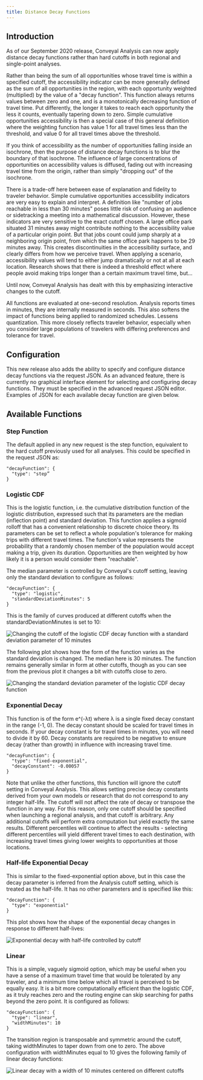 ```yaml
---
title: Distance Decay Functions
---
```



## Introduction

As of our September 2020 release, Conveyal Analysis can now apply distance decay functions rather than hard cutoffs in both regional and single-point analyses.

Rather than being the sum of all opportunities whose travel time is within a specified cutoff, the accessibility indicator can be more generally defined as the sum of all opportunities in the region, with each opportunity weighted (multiplied) by the value of a "decay function". This function always returns values between zero and one, and is a monotonically decreasing function of travel time. Put differently, the longer it takes to reach each opportunity the less it counts, eventually tapering down to zero. Simple cumulative opportunities accessibility is then a special case of this general definition where the weighting function has value 1 for all travel times less than the threshold, and value 0 for all travel times above the threshold.

If you think of accessibility as the number of opportunities falling inside an isochrone, then the purpose of distance decay functions is to blur the boundary of that isochrone. The influence of large concentrations of opportunities on accessibility values is diffused, fading out with increasing travel time from the origin, rather than simply "dropping out" of the isochrone. 

There is a trade-off here between ease of explanation and fidelity to traveler behavior. Simple cumulative opportunities accessibility indicators are very easy to explain and interpret. A definition like "number of jobs reachable in less than 30 minutes" poses little risk of confusing an audience or sidetracking a meeting into a mathematical discussion. However, these indicators are very sensitive to the exact cutoff chosen. A large office park situated 31 minutes away might contribute nothing to the accessibility value of a particular origin point. But that jobs count could jump sharply at a neighboring origin point, from which the same office park happens to be 29 minutes away. This creates discontinuities in the accessibility surface, and clearly differs from how we perceive travel. When applying a scenario, accessibility values will tend to either jump dramatically or not at all at each location. Research shows that there is indeed a threshold effect where people avoid making trips longer than a certain maximum travel time, but...

Until now, Conveyal Analysis has dealt with this by emphasizing interactive changes to the cutoff.

All functions are evaluated at one-second resolution. Analysis reports times in minutes, they are internally measured in seconds. This also softens the impact of functions being applied to randomized schedules. Lessens quantization. This more closely reflects traveler behavior, especially when you consider large populations of travelers with differing preferences and tolerance for travel.


## Configuration

This new release also adds the ability to specify and configure distance decay functions via the request JSON. 
As an advanced feature, there is currently no graphical interface element for selecting and configuring decay functions. They must be specified in the advanced request JSON editor. Examples of JSON for each available decay function are given below.

## Available Functions

### Step Function

The default applied in any new request is the step function, equivalent to the hard cutoff previously used for all analyses. This could be specified in the request JSON as:

	"decayFunction": {
	  "type": "step”
	}

### Logistic CDF

This is the logistic function, i.e. the cumulative distribution function of the logistic distribution, expressed such that its parameters are the median (inflection point) and standard deviation. This function applies a sigmoid rolloff that has a convenient relationship to discrete choice theory. Its parameters can be set to reflect a whole population's tolerance for making trips with different travel times. The function's value represents the probability that a randomly chosen member of the population would accept making a trip, given its duration. Opportunities are then weighted by how likely it is a person would consider them "reachable".

The median parameter is controlled by Conveyal's cutoff setting, leaving only the standard deviation to configure as follows: 

	"decayFunction": {
	  "type": "logistic",
	  "standardDeviationMinutes": 5
	}

This is the family of curves produced at different cutoffs when the standardDeviationMinutes is set to 10:

<Image
 src='/img/decay-logcdf-sd10.png'
 alt='Changing the cutoff of the logistic CDF decay function with a standard deviation parameter of 10 minutes'
/>

The following plot shows how the form of the function varies as the standard deviation is changed. The median here is 30 minutes. The function remains generally similar in form at other cutoffs, though as you can see from the previous plot it changes a bit with cutoffs close to zero.
 
<Image
 src='/img/decay-logcdf-sd.png'
 alt='Changing the standard deviation parameter of the logistic CDF decay function'
/>

 
### Exponential Decay 

This function is of the form e^(-λt) where λ is a single fixed decay constant in the range (-1, 0). The decay constant should be scaled for travel times in seconds. If your decay constant is for travel times in minutes, you will need to divide it by 60. Decay constants are required to be negative to ensure decay (rather than growth) in influence with increasing travel time. 

	"decayFunction": {
	  "type": "fixed-exponential",
	  "decayConstant": -0.00057
	}

Note that unlike the other functions, this function will ignore the cutoff setting in Conveyal Analysis. This allows setting precise decay constants derived from your own models or research that do not correspond to any integer half-life. The cutoff will not affect the rate of decay or transpose the function in any way. For this reason, only one cutoff should be specified when launching a regional analysis, and that cutoff is arbitrary. Any additional cutoffs will perform extra computation but yield exactly the same results. Different percentiles will continue to affect the results - selecting different percentiles will yield different travel times to each destination, with increasing travel times giving lower weights to opportunities at those locations.

### Half-life Exponential Decay

This is similar to the fixed-exponential option above, but in this case the decay parameter is inferred from the Analysis cutoff setting, which is treated as the half-life. It has no other parameters and is specified like this:

	"decayFunction": {
	  "type": "exponential"
	}

This plot shows how the shape of the exponential decay changes in response to different half-lives:

<Image
 src='/img/decay-half-life.png'
 alt='Exponential decay with half-life controlled by cutoff'
/>

### Linear

This is a simple, vaguely sigmoid option, which may be useful when you have a sense of a maximum travel time that would be tolerated by any traveler, and a minimum time below which all travel is perceived to be equally easy. It is a bit more computationally efficient than the logistic CDF, as it truly reaches zero and the routing engine can skip searching for paths beyond the zero point. It is configured as follows:

	"decayFunction": {
	  "type": "linear",
	  "widthMinutes": 10
	}

The transition region is transposable and symmetric around the cutoff, taking widthMinutes to taper down from one to zero. The above configuration with widthMinutes equal to 10 gives the following family of linear decay functions:

<Image
 src='/img/decay-linear.png'
 alt='Linear decay with a width of 10 minutes centered on different cutoffs'
/>
